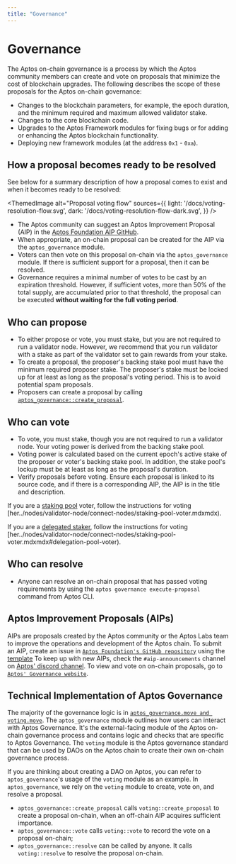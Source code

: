```yaml
---
title: "Governance"
---
```



# Governance

The Aptos on-chain governance is a process by which the Aptos community members can create and vote on proposals that minimize the cost of blockchain upgrades. The following describes the scope of these proposals for the Aptos on-chain governance:

- Changes to the blockchain parameters, for example, the epoch duration, and the minimum required and maximum allowed validator stake.
- Changes to the core blockchain code.
- Upgrades to the Aptos Framework modules for fixing bugs or for adding or enhancing the Aptos blockchain functionality.
- Deploying new framework modules (at the address `0x1` - `0xa`).

## How a proposal becomes ready to be resolved

See below for a summary description of how a proposal comes to exist and when it becomes ready to be resolved:

<ThemedImage
  alt="Proposal voting flow"
  sources={{
    light: '/docs/voting-resolution-flow.svg',
    dark: '/docs/voting-resolution-flow-dark.svg',
  }}
/>

- The Aptos community can suggest an Aptos Improvement Proposal (AIP) in the [Aptos Foundation AIP GitHub](https://github.com/aptos-foundation/AIPs).
- When appropriate, an on-chain proposal can be created for the AIP via the `aptos_governance` module.
- Voters can then vote on this proposal on-chain via the `aptos_governance` module. If there is sufficient support for a proposal, then it can be resolved.
- Governance requires a minimal number of votes to be cast by an expiration threshold. However, if sufficient votes, more than 50% of the total supply, are accumulated prior to that threshold, the proposal can be executed **without waiting for the full voting period**.

## Who can propose

- To either propose or vote, you must stake, but you are not required to run a validator node. However, we recommend that you run validator with a stake as part of the validator set to gain rewards from your stake.
- To create a proposal, the proposer's backing stake pool must have the minimum required proposer stake. The proposer's stake must be locked up for at least as long as the proposal's voting period. This is to avoid potential spam proposals.
- Proposers can create a proposal by calling [`aptos_governance::create_proposal`](https://github.com/aptos-labs/aptos-core/blob/27a255ebc662817944435349afc4ec33ea317e64/aptos-move/framework/aptos-framework/sources/aptos_governance.move#L183).

## Who can vote

- To vote, you must stake, though you are not required to run a validator node. Your voting power is derived from the backing stake pool.
- Voting power is calculated based on the current epoch's active stake of the proposer or voter's backing stake pool. In addition, the stake pool's lockup must be at least as long as the proposal's duration.
- Verify proposals before voting. Ensure each proposal is linked to its source code, and if there is a corresponding AIP, the AIP is in the title and description.

If you are a [staking pool](./staking.mdx) voter, follow the instructions for voting [her../nodes/validator-node/connect-nodes/staking-pool-voter.mdxmdx).

If you are a [delegated staker](./delegated-staking.mdx), follow the instructions for voting [her../nodes/validator-node/connect-nodes/staking-pool-voter.mdxmdx#delegation-pool-voter).

## Who can resolve

- Anyone can resolve an on-chain proposal that has passed voting requirements by using the `aptos governance execute-proposal` command from Aptos CLI.

## Aptos Improvement Proposals (AIPs)

AIPs are proposals created by the Aptos community or the Aptos Labs team to improve the operations and development of the Aptos chain.
To submit an AIP, create an issue in [`Aptos Foundation's GitHub repository`](https://github.com/aptos-foundation/AIPs/issues) using the [template](https://github.com/aptos-foundation/AIPs/blob/main/TEMPLATE.md)
To keep up with new AIPs, check the `#aip-announcements` channel on [Aptos' discord channel](https://discord.gg/aptosnetwork).
To view and vote on on-chain proposals, go to [`Aptos' Governance website`](https://governance.aptosfoundation.org/).

## Technical Implementation of Aptos Governance

The majority of the governance logic is in [`aptos_governance.move and voting.move`](https://github.com/aptos-labs/aptos-core/blob/main/aptos-move/framework/aptos-framework/sources).
The `aptos_governance` module outlines how users can interact with Aptos Governance. It's the external-facing module of the Aptos on-chain governance process and contains logic and checks that are specific to Aptos Governance.
The `voting` module is the Aptos governance standard that can be used by DAOs on the Aptos chain to create their own on-chain governance process.

If you are thinking about creating a DAO on Aptos, you can refer to `aptos_governance`'s usage of the `voting` module as an example.
In `aptos_governance`, we rely on the `voting` module to create, vote on, and resolve a proposal.

- `aptos_governance::create_proposal` calls `voting::create_proposal` to create a proposal on-chain, when an off-chain AIP acquires sufficient importance.
- `aptos_governance::vote` calls `voting::vote` to record the vote on a proposal on-chain;
- `aptos_governance::resolve` can be called by anyone. It calls `voting::resolve` to resolve the proposal on-chain.
